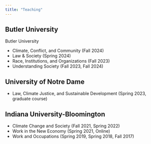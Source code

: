 ```yaml
---
title: "Teaching"
---
```


## Butler University

Butler University

-   Climate, Conflict, and Community (Fall 2024)
-   Law & Society (Spring 2024)
-   Race, Institutions, and Organizations (Fall 2023)
-   Understanding Society (Fall 2023, Fall 2024)

## University of Notre Dame

-   Law, Climate Justice, and Sustainable Development (Spring 2023, graduate course)

## Indiana University-Bloomington

-   Climate Change and Society (Fall 2021, Spring 2022)
-   Work in the New Economy (Spring 2021, Online)
-   Work and Occupations (Spring 2019, Spring 2018, Fall 2017)